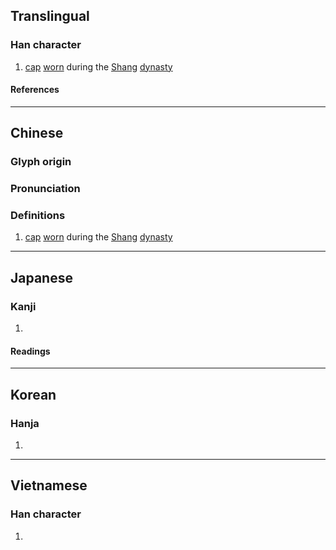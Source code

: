 {{character info/new}}
==Translingual==

===Han character===
{{Han char|rn=13|rad=冂|as=08|sn=10|four=60641|canj=ARMD|ids=⿱冃吁}}

# [[cap]] [[worn]] during the [[w:Shang dynasty|Shang]] [[dynasty]]

====References====
{{Han ref|kx=0129.270|dkj=01542|dj=0291.180|hdz=21508.010|uh=5194}}

----

==Chinese==
{{zh-forms}}

===Glyph origin===
{{Han etym}}

===Pronunciation===
{{zh-pron
|m=xǔ
|c=heoi2
|mn=hu/hú
|oc=y
|cat=n
}}

===Definitions===
{{zh-hanzi}}

# [[cap]] [[worn]] during the [[w:Shang dynasty|Shang]] [[dynasty]]

----

==Japanese==

===Kanji===
{{ja-kanji|grade=|rs=冂08}}

# {{defn|lang=ja|sort=冂08}}

====Readings====
{{ja-readings
|on=く
}}

----

==Korean==

===Hanja===
{{ko-hanja|후}}

# {{defn|lang=ko|sort=冂08}}

----

==Vietnamese==

===Han character===
{{vi-readings|rs=冂08|reading=hu}}

# {{defn|lang=vi|sort=冂08}}